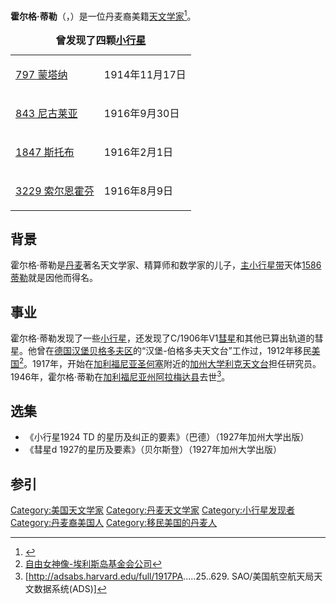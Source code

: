 '''霍尔格·蒂勒'''（{{lang-da|'''Holger Thiele'''}}，{{bd|1878年|9月25日|1946年|6月5日}}）是一位丹麦裔美籍[[天文学家|天文学家]]<ref>{{Cite web |url=http://vitals.rootsweb.ancestry.com/ca/death/search.cgi |title=加利福尼亚州死亡记录 |access-date=2015-05-08 |archive-url=https://web.archive.org/web/20120101054826/http://vitals.rootsweb.ancestry.com/ca/death/search.cgi |archive-date=2012-01-01 |dead-url=yes }}</ref>。
{| class="wikitable" align="right" style="margin: 1em; margin-top: 0;"
|+ '''曾发现了四颗[[小行星|小行星]]'''
| [[小行星797|797 蒙塔纳]] || 1914年11月17日
|-
| [[小行星843|843 尼古莱亚]] || 1916年9月30日
|-
| [[小行星1847|1847 斯托布]] || 1916年2月1日
|-
| [[小行星3229|3229 索尔恩霍芬]] || 1916年8月9日
|}

==背景==
霍尔格·蒂勒是[[丹麦|丹麦]]著名天文学家、精算师和数学家{{link-en|托瓦尔·尼古拉·蒂勒|Thorvald N. Thiele}}的儿子，[[主小行星带|主小行星带]]天体[[小行星1586|1586 蒂勒]]就是因他而得名。

==事业==
霍尔格·蒂勒发现了一些[[小行星|小行星]]，还发现了C/1906年V1[[彗星|彗星]]和其他已算出轨道的彗星。他曾在[[德国|德国]][[汉堡|汉堡]][[贝格多夫区|贝格多夫区]]的“汉堡-伯格多夫天文台”工作过，1912年移民[[美国|美国]]<ref>[http://www.ellisisland.org/search/passRecord.asp?MID=16227418720156843072&FNM=HOLGER&LNM=THIELE&PLNM=THIELE&CGD=M&first_kind=1&last_kind=0&TOWN=null&SHIP=null&RF=2&pID=105009010033  自由女神像-埃利斯岛基金会公司]</ref>。1917年，开始在[[加利福尼亚州|加利福尼亚]][[圣何塞_(加利福尼亚州)|圣何塞]]附近的[[加利福尼亚大学|加州大学]][[利克天文台|利克天文台]]担任研究员。1946年，霍尔格·蒂勒在[[加利福尼亚州|加利福尼亚州]][[阿拉梅达县|阿拉梅达县]]去世<ref>[http://adsabs.harvard.edu/full/1917PA.....25..629. SAO/美国航空航天局天文数据系统(ADS)]</ref>。

==选集==
*《小行星1924 TD 的星历及纠正的要素》（巴德）（1927年加州大学出版）
*《彗星d 1927的星历及要素》（贝尔斯登）（1927年加州大学出版）

==参引==
{{reflist}}

{{US-astronomer-stub}}
{{Europe-astronomer-stub}}

{{Authority control}}
{{DEFAULTSORT:Thiele, Holger}}
[[Category:美国天文学家|Category:美国天文学家]]
[[Category:丹麦天文学家|Category:丹麦天文学家]]
[[Category:小行星发现者|Category:小行星发现者]]
[[Category:丹麦裔美国人|Category:丹麦裔美国人]]
[[Category:移民美国的丹麦人|Category:移民美国的丹麦人]]